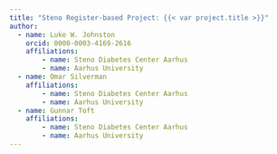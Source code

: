 ```yaml
---
title: "Steno Register-based Project: {{< var project.title >}}"
author:
  - name: Luke W. Johnston
    orcid: 0000-0003-4169-2616
    affiliations: 
        - name: Steno Diabetes Center Aarhus
        - name: Aarhus University
  - name: Omar Silverman
    affiliations: 
        - name: Steno Diabetes Center Aarhus
        - name: Aarhus University
  - name: Gunnar Toft
    affiliations: 
        - name: Steno Diabetes Center Aarhus
        - name: Aarhus University
---
```

